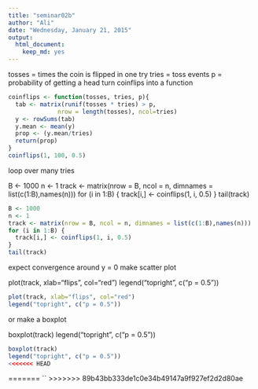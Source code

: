 ```yaml
---
title: "seminar02b"
author: "Ali"
date: "Wednesday, January 21, 2015"
output:
  html_document:
    keep_md: yes
---
```


tosses = times the coin is flipped in one try
tries = toss events
p = probability of getting a head
turn coinflips into a function


```r
coinflips <- function(tosses, tries, p){
  tab <- matrix(runif(tosses * tries) > p,
              nrow = length(tosses), ncol=tries)
  y <- rowSums(tab)
  y.mean <- mean(y)
  prop <- (y.mean/tries)
  return(prop)
}
coinflips(1, 100, 0.5)
```

loop over many tries

B <- 1000
n <- 1
track <- matrix(nrow = B, ncol = n, dimnames = list(c(1:B),names(n)))
for (i in 1:B) {
  track[i,] <- coinflips(1, i, 0.5)
}
tail(track)
```r
B <- 1000
n <- 1
track <- matrix(nrow = B, ncol = n, dimnames = list(c(1:B),names(n)))
for (i in 1:B) {
  track[i,] <- coinflips(1, i, 0.5)
}
tail(track)
```
expect convergence around y = 0
make scatter plot

plot(track, xlab="flips", col="red")
legend("topright", c("p = 0.5"))

```r
plot(track, xlab="flips", col="red")
legend("topright", c("p = 0.5"))
```
or make a boxplot

boxplot(track)
legend("topright", c("p = 0.5"))

```r
boxplot(track)
legend("topright", c("p = 0.5"))
<<<<<<< HEAD
```
=======
``
>>>>>>> 89b43bb333de1c0e34b49147a9f927ef2d2d80ae
